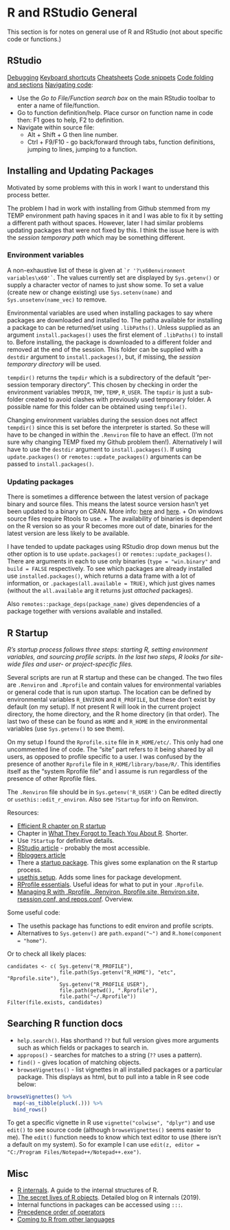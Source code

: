 # R and RStudio General {#r-general}

This section is for notes on general use of R and RStudio (not about specific code or functions.)

## RStudio

[Debugging](https://support.rstudio.com/hc/en-us/articles/205612627-Debugging-with-RStudio)
[Keyboard shortcuts](http://www.rstudio.com/ide/docs/using/keyboard_shortcuts)
[Cheatsheets](http://www.rstudio.com/resources/cheatsheets/)
[Code snippets](https://support.rstudio.com/hc/en-us/articles/204463668-Code-Snippets)
[Code folding and sections](https://support.rstudio.com/hc/en-us/articles/200484568-Code-Folding-and-Sections) 
[Navigating code](https://support.rstudio.com/hc/en-us/articles/200710523-Navigating-Code):

+ Use the *Go to File/Function search box* on the main RStudio toolbar to enter a name of file/function.
+ Go to function definition/help. Place cursor on function name in code then: F1 goes to help, F2 to definition.
+ Navigate within source file: 
  + Alt + Shift + G then line number.
  + Ctrl + F9/F10 - go back/forward through tabs, function definitions, jumping to lines, jumping to a function.

## Installing and Updating Packages

Motivated by some problems with this in work I want to understand this process better.

The problem I had in work with installing from Github stemmed from my TEMP environment path having spaces in it and I was able to fix it by setting a different path without spaces. However, later I had similar problems updating packages that were not fixed by this. I think the issue here is with the *session temporary path* which may be something different.

### Environment variables

 A non-exhaustive list of these is given at `` `r '?\x60environment variables\x60'` ``. The values currently set are displayed by `Sys.getenv()` or supply a character vector of names to just show some. To set a value (create new or change existing) use `Sys.setenv(name)` and `Sys.unsetenv(name_vec)` to remove. 

Environmental variables are used when installing packages to say where packages are downloaded and installed to. The patha available for installing a package to can be returned/set using `.libPaths()`. Unless supplied as an argument   `install.packages()` uses the first element of `.libPaths()` to install to. Before installing, the package is downloaded to a different folder and removed at the end of the session. This folder can be supplied with a `destdir` argument to `install.packages()`, but, if missing, the *session temporary directory* will be used.

`tempdir()` returns the `tmpdir` which is a subdirectory of the default "per-session temporary directory". This chosen by checking in order the environment variables `TMPDIR`, `TMP`, `TEMP`, `R_USER`. The `tmpdir` is just a sub-folder created to avoid clashes with previously used temporary folder. A possible name for this folder can be obtained using `tempfile()`.
 
Changing environment variables during the session does not affect `tempdir()` since this is set before the interpreter is started. So these will have to be changed in within the `.Renviron` file to have an effect. (I'm not sure why changing TEMP fixed my Github problem then!). Alternatively I will have to use the `destdir` argument to `install.packages()`. If using `update.packages()` or `remotes::update_packages()` arguments can be passed to `install.packages()`.

### Updating packages

There is sometimes a difference between the latest version of package binary and source files. This means the latest source version hasn't yet been updated to a binary on CRAN. More info: [here](https://community.rstudio.com/t/meaning-of-common-message-when-install-a-package-there-are-binary-versions-available-but-the-source-versions-are-later/2431/4) and [here](https://community.rstudio.com/t/having-trouble-installing-and-loading-tidyverse-readr-no-hms-package/11268/2). 
+ On windows source files require Rtools to use. 
+ The availability of binaries is dependent on the R version so as your R becomes more out of date, binaries for the latest version are less likely to be available. 

I have tended to update packages using RStudio drop down menus but the other option is to use `update.packages()` or `remotes::update_packages()`. There are arguments in each to use only binaries (`type = "win.binary"` and `build = FALSE` respectively. To see which packages are already installed use `installed.packages()`, which returns a data frame with a lot of information, or `.packages(all.available = TRUE)`, which just gives names (without the `all.available` arg it returns just *attached* packages).

Also `remotes::package_deps(package_name)` gives dependencies of a package together with versions available and installed.

## R Startup

*R’s startup process follows three steps: starting R, setting environment variables, and sourcing profile scripts. In the last two steps, R looks for site-wide files and user- or project-specific files.* 

Several scripts are run at R startup and these can be changed. The two files are `.Renviron` and `.Rprofile` and contain values for environmental variables or general code that is run upon startup. The location can be defined by environmental variables `R_ENVIRON` and `R_PROFILE`, but these don't exist by default (on my setup). If not present R will look in the current project directory, the home directory, and the R home directory (in that order). The last two of these can be found as `HOME` and `R_HOME` in the environmental variables (use `Sys.getenv()` to see them).

On my setup I found the `Rprofile.site` file in `R_HOME/etc/`. This only had one uncommented line of code. The "site" part refers to it being shared by all users, as opposed to profile specific to a user. I was confused by the presence of another `Rprofile` file in `R_HOME/library/base/R/`. This identifies itself as the "system Rprofile file" and I assume is run regardless of the presence of other Rprofile files.

The `.Renviron` file should be in `Sys.getenv('R_USER')` Can be edited directly or `usethis::edit_r_environ`. Also see `?Startup` for info on Renviron. 

Resources:

+ [Efficient R chapter on R startup](https://csgillespie.github.io/efficientR/set-up.html#r-startup) 
+ Chapter in [What They Forgot to Teach You About R](https://rstats.wtf/r-startup.html). Shorter.
+ Use `?Startup` for definitive details.
+ [RStudio article](https://rviews.rstudio.com/2017/04/19/r-for-enterprise-understanding-r-s-startup/) - probably the most accessible.
+ [Rbloggers article](https://www.r-bloggers.com/fun-with-rprofile-and-customizing-r-startup/)
+ There a [startup package](https://github.com/HenrikBengtsson/startup). This gives some explanation on the R startup process.
+ [usethis setup](https://usethis.r-lib.org/articles/articles/usethis-setup.html). Adds some lines for package development.
+ [RProfile essentials](http://kevinushey.github.io/blog/2015/02/02/rprofile-essentials/). Useful ideas for what to put in your `.Rprofile`.
+ [Managing R with .Rprofile, .Renviron, Rprofile.site, Renviron.site, rsession.conf, and repos.conf](https://support.rstudio.com/hc/en-us/articles/360047157094-Managing-R-with-Rprofile-Renviron-Rprofile-site-Renviron-site-rsession-conf-and-repos-conf). Overview.

Some useful code:

+ The usethis package has functions to edit environ and profile scripts. 
+ Alternatives to `Sys.getenv()` are `path.expand("~")` and `R.home(component = "home")`.

Or to check all likely places:
```
candidates <- c( Sys.getenv("R_PROFILE"),
                 file.path(Sys.getenv("R_HOME"), "etc", "Rprofile.site"),
                 Sys.getenv("R_PROFILE_USER"),
                 file.path(getwd(), ".Rprofile"),
                 file.path("~/.Rprofile"))
Filter(file.exists, candidates)
```

## Searching R function docs

+ `help.search()`. Has shorthand `??` but full version gives more arguments such as which fields or packages to search in.
+ `appropos()` - searches for matches to a string (`??` uses a pattern). 
+ `find()` - gives location of matching objects.
+ `browseVignettes()` - list vignettes in all installed packages or a particular package. This displays as html, but to pull into a table in R see code below:

```r
browseVignettes() %>% 
  map(~as_tibble(pluck(.))) %>% 
  bind_rows()
```

To get a specific vignette in R use `vignette("colwise", "dplyr")` and use `edit()` to see source code (although `browseVignettes()` seems easier to me). The `edit()` function needs to know which text editor to use (there isn't a default on my system). So for example I can use `edit(z, editor = "C:/Program Files/Notepad++/Notepad++.exe")`.

## Misc

* [R internals](https://cran.r-project.org/doc/manuals/R-ints.html).  A guide to the internal structures of R.
* [The secret lives of R objects](https://www.brodieg.com/2019/02/18/an-unofficial-reference-for-internal-inspect/). Detailed blog on R internals (2019).
* Internal functions in packages can be accessed using `:::`.
* [Precedence order of operators](https://stat.ethz.ch/R-manual/R-devel/library/base/html/Syntax.html)
* [Coming to R from other languages](https://www.burns-stat.com/documents/tutorials/impatient-r/r-coming-programming-languages/)